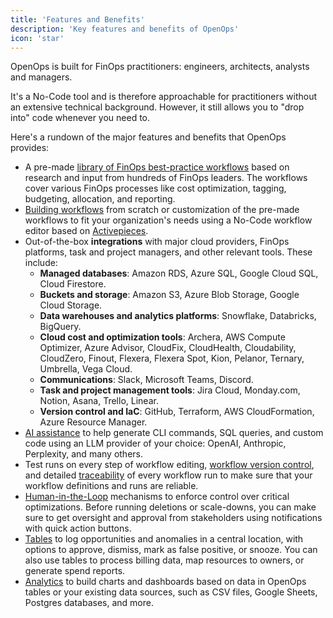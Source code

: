 ```yaml
---
title: 'Features and Benefits'
description: 'Key features and benefits of OpenOps'
icon: 'star'
---
```


OpenOps is built for FinOps practitioners: engineers, architects, analysts and managers.

It's a No-Code tool and is therefore approachable for practitioners without an extensive technical background. However, it still allows you to "drop into" code whenever you need to.

Here's a rundown of the major features and benefits that OpenOps provides:

* A pre-made [library of FinOps best-practice workflows](/workflow-management/workflow-templates) based on research and input from hundreds of FinOps leaders. The workflows cover various FinOps processes like cost optimization, tagging, budgeting, allocation, and reporting.
* [Building workflows](/workflow-management/building-workflows) from scratch or customization of the pre-made workflows to fit your organization's needs using a No-Code workflow editor based on [Activepieces](https://www.activepieces.com/docs/getting-started/introduction).
* Out-of-the-box **integrations** with major cloud providers, FinOps platforms, task and project managers, and other relevant tools. These include:
    * **Managed databases**: Amazon RDS, Azure SQL, Google Cloud SQL, Cloud Firestore.
    * **Buckets and storage**: Amazon S3, Azure Blob Storage, Google Cloud Storage.
    * **Data warehouses and analytics platforms**: Snowflake, Databricks, BigQuery.
    * **Cloud cost and optimization tools**: Archera, AWS Compute Optimizer, Azure Advisor, CloudFix, CloudHealth, Cloudability, CloudZero, Finout, Flexera, Flexera Spot, Kion, Pelanor, Ternary, Umbrella, Vega Cloud.
    * **Communications**: Slack, Microsoft Teams, Discord.
    * **Task and project management tools**: Jira Cloud, Monday.com, Notion, Asana, Trello, Linear.
    * **Version control and IaC**: GitHub, Terraform, AWS CloudFormation, Azure Resource Manager.
* [AI assistance](/ai-assistance/overview/) to help generate CLI commands, SQL queries, and custom code using an LLM provider of your choice: OpenAI, Anthropic, Perplexity, and many others.
* Test runs on every step of workflow editing, [workflow version control](/workflow-management/workflow-version-history-lifecycle), and detailed [traceability](/workflow-management/investigate-workflow-run) of every workflow run to make sure that your workflow definitions and runs are reliable.
* [Human-in-the-Loop](/workflow-management/human-in-the-loop) mechanisms to enforce control over critical optimizations. Before running deletions or scale-downs, you can make sure to get oversight and approval from stakeholders using notifications with quick action buttons.
* [Tables](/reporting-analytics) to log opportunities and anomalies in a central location, with options to approve, dismiss, mark as false positive, or snooze. You can also use tables to process billing data, map resources to owners, or generate spend reports.
* [Analytics](/reporting-analytics/data-visualization) to build charts and dashboards based on data in OpenOps tables or your existing data sources, such as CSV files, Google Sheets, Postgres databases, and more.

